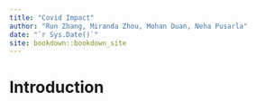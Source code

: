 ```yaml
--- 
title: "Covid Impact"
author: "Run Zhang, Miranda Zhou, Mohan Duan, Neha Pusarla"
date: "`r Sys.Date()`"
site: bookdown::bookdown_site
---
```


# Introduction

